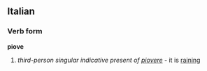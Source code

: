 ==Italian==
===Verb form===
'''piove'''

# ''third-person singular indicative present of [[piovere]]'' - it is [[raining]]